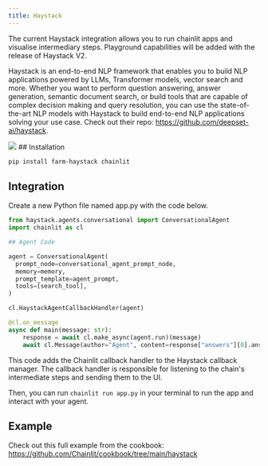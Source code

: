 ```yaml
---
title: Haystack
---
```


<Note>
  The current Haystack integration allows you to run chainlit apps and visualise intermediary steps. Playground capabilities will be added with the release of Haystack V2.
</Note>


Haystack is an end-to-end NLP framework that enables you to build NLP applications powered by LLMs, Transformer models, vector search and more. Whether you want to perform question answering, answer generation, semantic document search, or build tools that are capable of complex decision making and query resolution, you can use the state-of-the-art NLP models with Haystack to build end-to-end NLP applications solving your use case.
Check out their repo: https://github.com/deepset-ai/haystack.

<Frame caption="A Haystack agent run with reasoning steps">
  <img src="/images/chainlit-haystack.png" />
</Frame>
## Installation

```bash
pip install farm-haystack chainlit
```

## Integration

Create a new Python file named app.py with the code below. 

<CodeGroup>

```python Code Example
from haystack.agents.conversational import ConversationalAgent
import chainlit as cl

## Agent Code

agent = ConversationalAgent(
  prompt_node=conversational_agent_prompt_node,
  memory=memory,
  prompt_template=agent_prompt,
  tools=[search_tool],
)

cl.HaystackAgentCallbackHandler(agent)

@cl.on_message
async def main(message: str):
    response = await cl.make_async(agent.run)(message)
    await cl.Message(author="Agent", content=response["answers"][0].answer).send()

```
</CodeGroup>

This code adds the Chainlit callback handler to the Haystack callback manager.
The callback handler is responsible for listening to the chain's intermediate steps and sending them to the UI.

Then, you can run `chainlit run app.py` in your terminal to run the app and interact with your agent.

## Example
Check out this full example from the cookbook: https://github.com/Chainlit/cookbook/tree/main/haystack